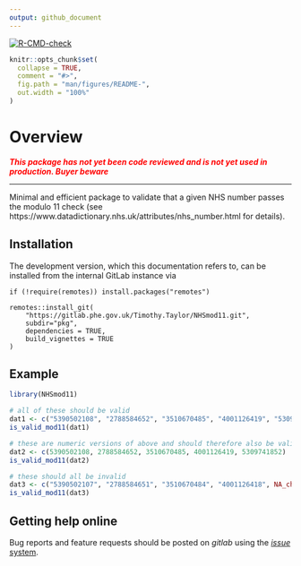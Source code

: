```yaml
---
output: github_document
---
```


<!-- README.md is generated from README.Rmd. Please edit that file -->

<!-- badges: start -->
[![R-CMD-check](https://github.com/TimTaylor/NHSmod11/workflows/R-CMD-check/badge.svg)](https://github.com/TimTaylor/NHSmod11/actions)
<!-- badges: end -->

```r
knitr::opts_chunk$set(
  collapse = TRUE,
  comment = "#>",
  fig.path = "man/figures/README-",
  out.width = "100%"
)
```
# Overview

<span style="color:red"> ***This package has not yet been code reviewed and is not yet used in production. Buyer beware***  </span>

---

Minimal and efficient package to validate that a given NHS number passes the
modulo 11 check
(see https://www.datadictionary.nhs.uk/attributes/nhs_number.html for details).


## Installation

The development version, which this documentation refers to, can be installed
from the internal GitLab instance via

```
if (!require(remotes)) install.packages("remotes")

remotes::install_git(
    "https://gitlab.phe.gov.uk/Timothy.Taylor/NHSmod11.git",
    subdir="pkg",
    dependencies = TRUE,
    build_vignettes = TRUE
)
```

## Example

```r
library(NHSmod11)

# all of these should be valid
dat1 <- c("5390502108", "2788584652", "3510670485", "4001126419", "5309741852")
is_valid_mod11(dat1)

# these are numeric versions of above and should therefore also be valid
dat2 <- c(5390502108, 2788584652, 3510670485, 4001126419, 5309741852)
is_valid_mod11(dat2)

# these should all be invalid
dat3 <- c("5390502107", "2788584651", "3510670484", "4001126418", NA_character_)
is_valid_mod11(dat3)
```

## Getting help online

Bug reports and feature requests should be posted on *gitlab* using the
[*issue* system](https://gitlab.phe.gov.uk/Timothy.Taylor/NHSmod11/issues).
